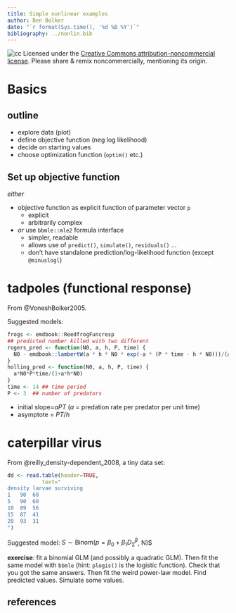 ```yaml
---
title: Simple nonlinear examples
author: Ben Bolker
date: "`r format(Sys.time(), '%d %B %Y')`"
bibliography: ../nonlin.bib
---
```


![cc](pix/cc-attrib-nc.png)
Licensed under the 
[Creative Commons attribution-noncommercial license](http://creativecommons.org/licenses/by-nc/3.0/).
Please share \& remix noncommercially, mentioning its origin.

# Basics

## outline

- explore data (plot)
- define objective function (neg log likelihood)
- decide on starting values
- choose optimization function (`optim()` etc.)

## Set up objective function

*either* 

- objective function as explicit function of parameter vector `p`
     - explicit
	 - arbitrarily complex
- *or* use `bbmle::mle2` formula interface
     - simpler, readable
	 - allows use of `predict()`, `simulate()`, `residuals()` ...
     - don't have standalone prediction/log-likelihood function (except `@minuslogl`)

# tadpoles (functional response)

From @VoneshBolker2005.

Suggested models:

```r
frogs <- emdbook::ReedfrogFuncresp
## predicted number killed with two different 
rogers_pred <- function(N0, a, h, P, time) {
  N0 - emdbook::lambertW(a * h * N0 * exp(-a * (P * time - h * N0)))/(a * h)
}
holling_pred <- function(N0, a, h, P, time) {
  a*N0*P*time/(1+a*h*N0)
}
time <- 14 ## time period
P <- 3  ## number of predators
```

- initial slope=$aPT$ ($a$ = predation rate per predator per unit time)
- asymptote = $PT/h$

# caterpillar virus

From @reilly_density-dependent_2008, a tiny data set:

```r
dd <- read.table(header=TRUE,
           text="
density larvae surviving
1   90  60
5   90  60
10  89  56
15  87  41
20  93  31
")
```

Suggested model: $S \sim \textrm{Binom}(p=\beta_0 + \beta_1 D^\beta_2$, N)$

**exercise**: fit a binomial GLM (and possibly a quadratic GLM). Then fit the same model with `bbmle` (hint: `plogis()` is the logistic function). Check that you got the same answers. Then fit the weird power-law model. Find predicted values.  Simulate some values.

## references
